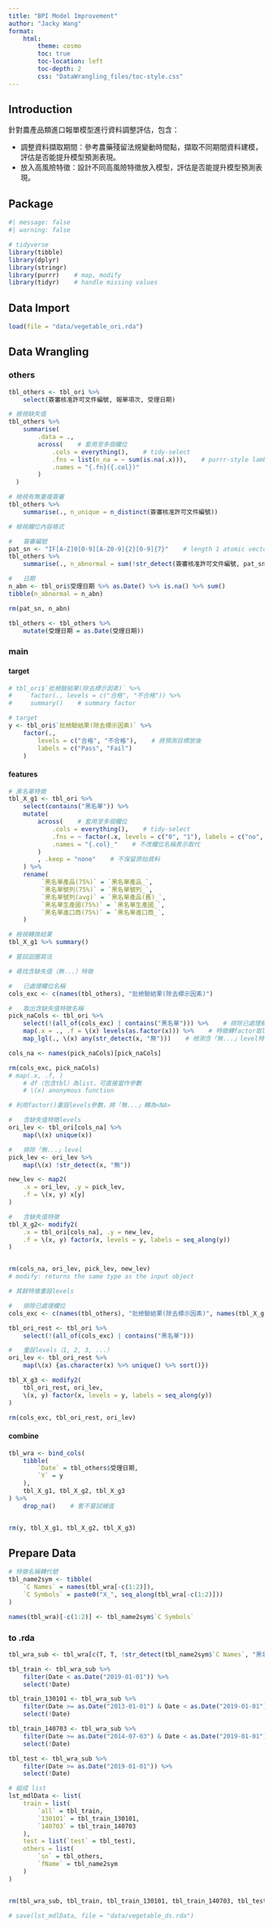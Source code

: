 ```yaml
---
title: "BPI Model Improvement"
author: "Jacky Wang"
format:
    html:
        theme: cosmo
        toc: true
        toc-location: left
        toc-depth: 2
        css: "DataWrangling_files/toc-style.css"
---
```




## Introduction

針對農產品類進口報單模型進行資料調整評估，包含：  

* 調整資料擷取期間：參考農藥殘留法規變動時間點，擷取不同期間資料建模，評估是否能提升模型預測表現。
* 放入高風險特徵：設計不同高風險特徵放入模型，評估是否能提升模型預測表現。



## Package

```r
#| message: false
#| warning: false

# tidyverse
library(tibble)
library(dplyr)
library(stringr)
library(purrr)    # map, modify
library(tidyr)    # handle missing values

```



## Data Import

```r
load(file = "data/vegetable_ori.rda")
```



## Data Wrangling

### others

```r

tbl_others <- tbl_ori %>% 
    select(簽審核准許可文件編號, 報單項次, 受理日期)

```

```r

# 檢視缺失值 
tbl_others %>% 
    summarise(
        .data = ., 
        across(    # 套用至多個欄位
            .cols = everything(),    # tidy-select
            .fns = list(n_na = ~ sum(is.na(.x))),    # purrr-style lambda
            .names = "{.fn}({.col})"
        )
  )

# 檢視有無重複簽審
tbl_others %>% 
    summarise(., n_unique = n_distinct(簽審核准許可文件編號))

```

```r

# 檢視欄位內容格式

#   簽審編號
pat_sn <- "IF[A-Z]0[0-9][A-Z0-9]{2}[0-9]{7}"    # length 1 atomic vector
tbl_others %>% 
    summarise(., n_abnormal = sum(!str_detect(簽審核准許可文件編號, pat_sn)))

#   日期
n_abn <- tbl_ori$受理日期 %>% as.Date() %>% is.na() %>% sum()
tibble(n_abnormal = n_abn)

rm(pat_sn, n_abn)
```

```r

tbl_others <- tbl_others %>% 
    mutate(受理日期 = as.Date(受理日期))

```

### main

#### target

```r

# tbl_ori$`批檢驗結果(除去標示因素)` %>% 
#     factor(., levels = c("合格", "不合格")) %>% 
#     summary()    # summary factor

# target
y <- tbl_ori$`批檢驗結果(除去標示因素)` %>% 
    factor(., 
        levels = c("合格", "不合格"),    # 將預測目標放後
        labels = c("Pass", "Fail")
    )

```

#### features

```r

# 黑名單特徵
tbl_X_g1 <- tbl_ori %>% 
    select(contains("黑名單")) %>% 
    mutate(
        across(    # 套用至多個欄位
            .cols = everything(),    # tidy-select
            .fns = ~ factor(.x, levels = c("0", "1"), labels = c("no", "yes")), 
            .names = "{.col}_"    # 不改欄位名稱表示取代
        )
        , .keep = "none"    # 不保留原始資料
    ) %>% 
    rename(
         `黑名單產品(75%)` = `黑名單產品_`, 
         `黑名單號列(75%)` = `黑名單號列_`, 
         `黑名單號列(avg)` = `黑名單產品(舊)_`,
         `黑名單生產國(75%)` = `黑名單生產國_`,
         `黑名單進口商(75%)` = `黑名單進口商_`,
    )

# 檢視轉換結果
tbl_X_g1 %>% summary()

```

```r
# 嘗試迴圈寫法

```

```r

# 尋找含缺失值（無...）特徵

#   已處理欄位名稱
cols_exc <- c(names(tbl_others), "批檢驗結果(除去標示因素)") 

#   取出含缺失值特徵名稱
pick_naCols <- tbl_ori %>% 
    select(!(all_of(cols_exc) | contains("黑名單"))) %>%    # 排除已處理欄位
    map(.x = ., .f = \(x) levels(as.factor(x))) %>%    # 特徵轉factor取levels
    map_lgl(., \(x) any(str_detect(x, "無")))    # 檢測含「無...」level特徵

cols_na <- names(pick_naCols)[pick_naCols]

rm(cols_exc, pick_naCols)
# map(.x, .f, )
    # df（包含tbl）為list，可直接當作參數
    # \(x) anonymous function
```

```r

# 利用factor()重設levels參數，將「無...」轉為<NA>

#   含缺失值特徵levels
ori_lev <- tbl_ori[cols_na] %>% 
    map(\(x) unique(x))

#   排除「無...」level
pick_lev <- ori_lev %>% 
    map(\(x) !str_detect(x, "無"))

new_lev <- map2(
    .x = ori_lev, .y = pick_lev, 
    .f = \(x, y) x[y]
)

#   含缺失值特徵
tbl_X_g2<- modify2(
    .x = tbl_ori[cols_na], .y = new_lev, 
    .f = \(x, y) factor(x, levels = y, labels = seq_along(y))
)


rm(cols_na, ori_lev, pick_lev, new_lev)
# modify: returns the same type as the input object
```

```r

# 其餘特徵重設levels

#   排除已處理欄位
cols_exc <- c(names(tbl_others), "批檢驗結果(除去標示因素)", names(tbl_X_g2))

tbl_ori_rest <- tbl_ori %>% 
    select(!(all_of(cols_exc) | contains("黑名單")))

#   重設levels（1, 2, 3, ...）
ori_lev <- tbl_ori_rest %>% 
    map(\(x) {as.character(x) %>% unique() %>% sort()})

tbl_X_g3 <- modify2(
    tbl_ori_rest, ori_lev, 
    \(x, y) factor(x, levels = y, labels = seq_along(y))
)

rm(cols_exc, tbl_ori_rest, ori_lev)
```

#### combine

```r

tbl_wra <- bind_cols(
    tibble(
        `Date` = tbl_others$受理日期, 
        `Y` = y
    ), 
    tbl_X_g1, tbl_X_g2, tbl_X_g3
) %>% 
    drop_na()    # 暫不嘗試補值


rm(y, tbl_X_g1, tbl_X_g2, tbl_X_g3)
```



## Prepare Data

```r

# 特徵名稱轉代號
tbl_name2sym <- tibble(
    `C Names` = names(tbl_wra[-c(1:2)]), 
    `C Symbols` = paste0("X_", seq_along(tbl_wra[-c(1:2)]))
)

names(tbl_wra)[-c(1:2)] <- tbl_name2sym$`C Symbols`

```

### to .rda

```r

tbl_wra_sub <- tbl_wra[c(T, T, !str_detect(tbl_name2sym$`C Names`, "黑名單"))]

tbl_train <- tbl_wra_sub %>% 
    filter(Date < as.Date("2019-01-01")) %>% 
    select(!Date)

tbl_train_130101 <- tbl_wra_sub %>% 
    filter(Date >= as.Date("2013-01-01") & Date < as.Date("2019-01-01")) %>% 
    select(!Date)

tbl_train_140703 <- tbl_wra_sub %>% 
    filter(Date >= as.Date("2014-07-03") & Date < as.Date("2019-01-01")) %>% 
    select(!Date)

tbl_test <- tbl_wra_sub %>% 
    filter(Date >= as.Date("2019-01-01")) %>% 
    select(!Date)

# 組成 list
lst_mdlData <- list(
    train = list(
        `all` = tbl_train, 
        `130101` = tbl_train_130101, 
        `140703` = tbl_train_140703
    ), 
    test = list(`test` = tbl_test), 
    others = list(
        `sn` = tbl_others, 
        `fName` = tbl_name2sym
    )
)


rm(tbl_wra_sub, tbl_train, tbl_train_130101, tbl_train_140703, tbl_test)
```

```r
# save(lst_mdlData, file = "data/vegetable_ds.rda")
```





